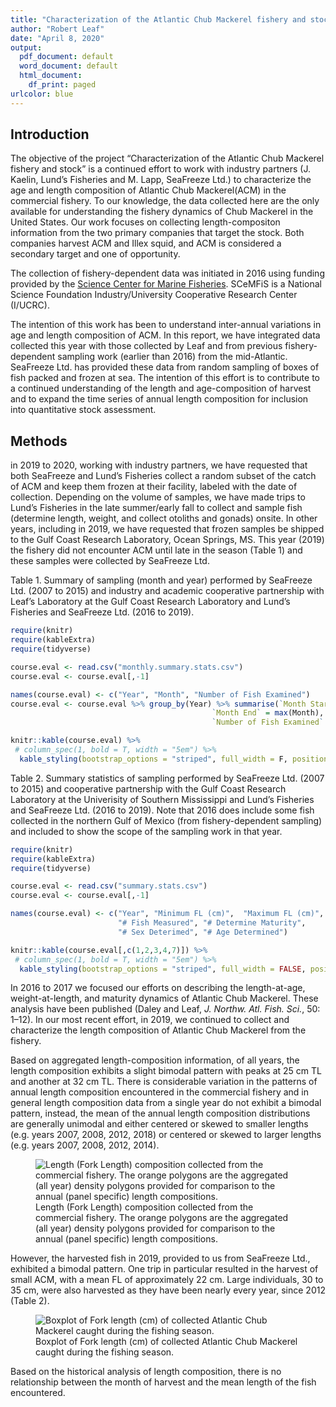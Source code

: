 ---
title: "Characterization of the Atlantic Chub Mackerel fishery and stock, 2020 update"
author: "Robert Leaf"
date: "April 8, 2020"
output:
  pdf_document: default
  word_document: default
  html_document:
    df_print: paged
urlcolor: blue
---

## Introduction

The objective of the project "Characterization of the Atlantic Chub Mackerel fishery and stock" is a continued effort to work with industry partners (J. Kaelin, Lund’s Fisheries and M. Lapp, SeaFreeze Ltd.) to characterize the age and length composition of Atlantic Chub Mackerel(ACM) in the commercial fishery. To our knowledge, the data collected here are the only available for understanding the fishery dynamics of Chub Mackerel in the United States. Our work focuses on collecting length-compositon information from the two primary companies that target the stock. Both companies harvest ACM and Illex squid, and ACM is considered a secondary target and one of opportunity.

The collection of fishery-dependent data was initiated in 2016 using funding provided by the [Science Center for Marine Fisheries](www.scemfis.org/). SCeMFiS is a National Science Foundation Industry/University Cooperative Research Center (I/UCRC).

The intention of this work has been to understand inter-annual variations in age and length composition of ACM. In this report, we have integrated data collected this year with those collected by Leaf and from previous fishery-dependent sampling work (earlier than 2016) from the mid-Atlantic. SeaFreeze Ltd. has provided these data from random sampling of boxes of fish packed and frozen at sea. The intention of this effort is to contribute to a continued understanding of the length and age-composition of harvest and to expand the time series of annual length composition for inclusion into quantitative stock assessment.

## Methods

in 2019 to 2020, working with industry partners, we have requested that both SeaFreeze and Lund’s Fisheries collect a random subset of the catch of ACM and keep them frozen at their facility, labeled with the date of collection. Depending on the volume of samples, we have made trips to Lund’s Fisheries in the late summer/early fall to collect and sample fish (determine length, weight, and collect otoliths and gonads) onsite. In other years, including in 2019, we have requested that frozen samples be shipped to the Gulf Coast Research Laboratory, Ocean Springs, MS. This year (2019) the fishery did not encounter ACM until late in the season (Table 1) and these samples were collected by SeaFreeze Ltd.

\pagebreak

Table 1. Summary of sampling (month and year) performed by SeaFreeze Ltd. (2007 to 2015) and industry and academic cooperative partnership with Leaf's Laboratory at the Gulf Coast Research Laboratory and Lund’s Fisheries and SeaFreeze Ltd. (2016 to 2019).

```{r monthly.summary, echo=FALSE, message=FALSE, warning=FALSE}
require(knitr)
require(kableExtra)
require(tidyverse)

course.eval <- read.csv("monthly.summary.stats.csv")
course.eval <- course.eval[,-1]

names(course.eval) <- c("Year", "Month", "Number of Fish Examined")
course.eval <- course.eval %>% group_by(Year) %>% summarise(`Month Start` = min(Month),
                                             `Month End` = max(Month), 
                                             `Number of Fish Examined` = sum(`Number of Fish Examined`))

knitr::kable(course.eval) %>%
 # column_spec(1, bold = T, width = "5em") %>%
  kable_styling(bootstrap_options = "striped", full_width = F, position = "center")
```

\pagebreak

Table 2. Summary statistics of sampling performed by SeaFreeze Ltd. (2007 to 2015) and cooperative partnership with the Gulf Coast Research Laboratory at the Univerisity of Southern Mississippi and Lund’s Fisheries and SeaFreeze Ltd. (2016 to 2019). Note that 2016 does include some fish collected in the northern Gulf of Mexico (from fishery-dependent sampling) and included to show the scope of the sampling work in that year.

```{r sampling.summary, echo=FALSE, message=FALSE, warning=FALSE}
require(knitr)
require(kableExtra)
require(tidyverse)

course.eval <- read.csv("summary.stats.csv")
course.eval <- course.eval[,-1]

names(course.eval) <- c("Year",	"Minimum FL (cm)",	"Maximum FL (cm)", 
                        "# Fish Measured", "# Determine Maturity", 
                        "# Sex Deterimed", "# Age Determined")

knitr::kable(course.eval[,c(1,2,3,4,7)]) %>%
 # column_spec(1, bold = T, width = "5em") %>%
  kable_styling(bootstrap_options = "striped", full_width = FALSE, position = "center")
```

In 2016 to 2017 we focused our efforts on describing the length-at-age, weight-at-length, and maturity dynamics of Atlantic Chub Mackerel. These analysis have been published (Daley and Leaf, *J. Northw. Atl. Fish. Sci.*, 50: 1–12). In our most recent effort, in 2019, we continued to collect and characterize the length composition of Atlantic Chub Mackerel from the fishery. 

Based on aggregated length-composition information, of all years, the length composition exhibits a slight bimodal pattern with peaks at 25 cm TL and another at 32 cm TL. There is considerable variation in the patterns of annual length composition encountered in the commercial fishery and in general length composition data from a single year do not exhibit a bimodal pattern, instead, the mean of the annual length composition distributions are generally unimodal and either centered or skewed to smaller lengths (e.g. years 2007, 2008, 2012, 2018) or centered or skewed to larger lengths (e.g. years 2007, 2008, 2012, 2014).

![Length (Fork Length) composition collected from the commercial fishery. The orange polygons are the aggregated (all year) density polygons provided for comparison to the annual (panel specific) length compositions.](length.comps.panel.png)

However, the harvested fish in 2019, provided to us from SeaFreeze Ltd., exhibited a bimodal pattern. One trip in particular resulted in the harvest of small ACM, with a mean FL of approximately 22 cm. Large individuals, 30 to 35 cm, were also harvested as they have been nearly every year, since 2012 (Table 2).

![Boxplot of Fork length (cm) of collected Atlantic Chub Mackerel caught during the fishing season.](month.FL.boxplot.png)

Based on the historical analysis of length composition, there is no relationship between the month of harvest and the mean length of the fish encountered.


